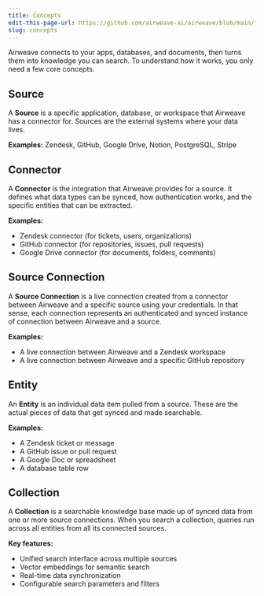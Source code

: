 ```yaml
---
title: Concepts
edit-this-page-url: https://github.com/airweave-ai/airweave/blob/main/fern/docs/pages/concepts.mdx
slug: concepts
---
```


Airweave connects to your apps, databases, and documents, then turns them into knowledge you can search. To understand how it works, you only need a few core concepts.

## <Icon icon="fa-solid fa-database" size="5" color="#4199D3" /> Source

A **Source** is a specific application, database, or workspace that Airweave has a connector for. Sources are the external systems where your data lives.

**Examples:** Zendesk, GitHub, Google Drive, Notion, PostgreSQL, Stripe

## <Icon icon="fa-solid fa-plug" size="5" color="#4199D3"/> Connector

A **Connector** is the integration that Airweave provides for a source. It defines what data types can be synced, how authentication works, and the specific entities that can be extracted.

**Examples:**
- Zendesk connector (for tickets, users, organizations)
- GitHub connector (for repositories, issues, pull requests)
- Google Drive connector (for documents, folders, comments)

## <Icon icon="fa-solid fa-link" size="5" color="#4199D3"/> Source Connection

A **Source Connection** is a live connection created from a connector between Airweave and a specific source using your credentials. In that sense, each connection represents an authenticated and synced instance of connection between Airweave and a source.

**Examples:**
- A live connection between Airweave and a Zendesk workspace
- A live connection between Airweave and a specific GitHub repository

## <Icon icon="fa-solid fa-file-alt" size="5" color="#4199D3" /> Entity

An **Entity** is an individual data item pulled from a source. These are the actual pieces of data that get synced and made searchable.

**Examples:**
- A Zendesk ticket or message
- A GitHub issue or pull request
- A Google Doc or spreadsheet
- A database table row

## <Icon icon="fa-solid fa-layer-group" size="5" color="#4199D3"/> Collection

A **Collection** is a searchable knowledge base made up of synced data from one or more source connections. When you search a collection, queries run across all entities from all its connected sources.

**Key features:**
- Unified search interface across multiple sources
- Vector embeddings for semantic search
- Real-time data synchronization
- Configurable search parameters and filters
